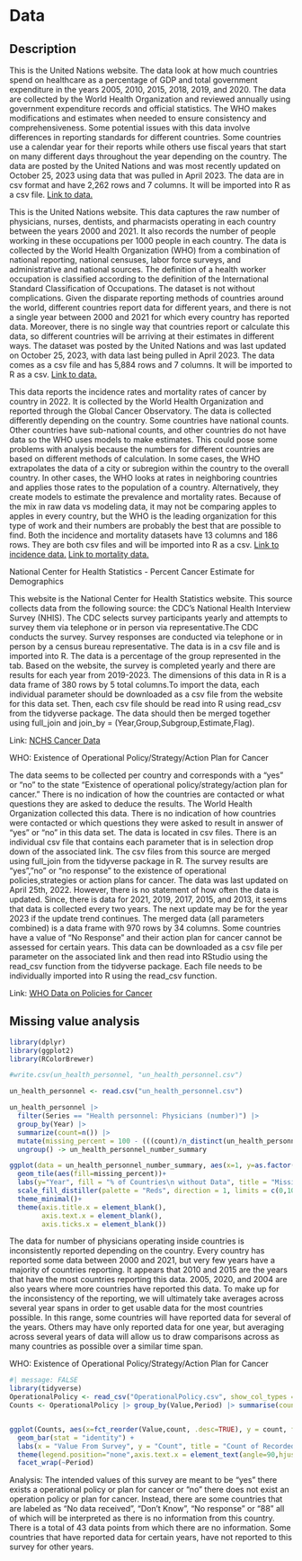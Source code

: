# Data

## Description
This is the United Nations website. The data look at how much countries spend on healthcare as a percentage of GDP and total government expenditure in the years 2005, 2010, 2015, 2018, 2019, and 2020. The data are collected by the World Health Organization and reviewed annually using government expenditure records and official statistics. The WHO makes modifications and estimates when needed to ensure consistency and comprehensiveness. Some potential issues with this data involve differences in reporting standards for different countries. Some countries use a calendar year for their reports while others use fiscal years that start on many different days throughout the year depending on the country. The data are posted by the United Nations and was most recently updated on October 25, 2023 using data that was pulled in April 2023. The data are in csv format and have 2,262 rows and 7 columns. It will be imported into R as a csv file. [Link to data.](http://data.un.org/_Docs/SYB/PDFs/SYB66_325_202310_Expenditure%20on%20health.pdf)

This is the United Nations website. This data captures the raw number of physicians, nurses, dentists, and pharmacists operating in each country between the years 2000 and 2021. It also records the number of people working in these occupations per 1000 people in each country. The data is collected by the World Health Organization (WHO) from a combination of national reporting, national censuses, labor force surveys, and administrative and national sources. The definition of a health worker occupation is classified according to the definition of the International Standard Classification of Occupations. The dataset is not without complications. Given the disparate reporting methods of countries around the world, different countries report data for different years, and there is not a single year between 2000 and 2021 for which every country has reported data. Moreover, there is no single way that countries report or calculate this data, so different countries will be arriving at their estimates in different ways. The dataset was posted by the United Nations and was last updated on October 25, 2023, with data last being pulled in April 2023. The data comes as a csv file and has 5,884 rows and 7 columns. It will be imported to R as a csv. [Link to data.](http://data.un.org/_Docs/SYB/PDFs/SYB66_154_202310_Health%20Personnel.pdf)

This data reports the incidence rates and mortality rates of cancer by country in 2022. It is collected by the World Health Organization and reported through the Global Cancer Observatory. The data is collected differently depending on the country. Some countries have national counts. Other countries have sub-national counts, and other countries do not have data so the WHO uses models to make estimates. This could pose some problems with analysis because the numbers for different countries are based on different methods of calculation. In some cases, the WHO extrapolates the data of a city or subregion within the country to the overall country. In other cases, the WHO looks at rates in neighboring countries and applies those rates to the population of a country. Alternatively, they create models to estimate the prevalence and mortality rates. Because of the mix in raw data vs modeling data, it may not be comparing apples to apples in every country, but the WHO is the leading organization for this type of work and their numbers are probably the best that are possible to find. Both the incidence and mortality datasets have 13 columns and 186 rows. They are both csv files and will be imported into R as a csv. [Link to incidence data.](https://gco.iarc.who.int/today/en/dataviz/tables?mode=population&populations=100_104_108_112_116_12_120_124_132_140_144_148_152_160_170_174_178_180_188_191_192_196_203_204_208_214_218_222_226_231_232_233_24_242_246_250_254_258_262_266_268_270_275_276_288_300_31_312_316_32_320_324_328_332_340_348_352_356_36_360_364_368_372_376_380_384_388_392_398_4_40_400_404_408_410_414_417_418_422_426_428_430_434_44_440_442_450_454_458_462_466_470_474_478_48_480_484_496_498_499_50_504_508_51_512_516_52_524_528_540_548_554_558_56_562_566_578_586_591_598_600_604_608_616_620_624_626_630_634_638_64_642_643_646_662_678_68_682_686_688_694_70_702_703_704_705_706_710_716_72_724_728_729_740_748_752_756_76_760_762_764_768_780_784_788_792_795_8_800_804_807_818_826_834_84_840_854_858_860_862_882_887_894_90_96&multiple_populations=1) [Link to mortality data.](https://gco.iarc.who.int/today/en/dataviz/tables?mode=population&populations=100_104_108_112_116_12_120_124_132_140_144_148_152_160_170_174_178_180_188_191_192_196_203_204_208_214_218_222_226_231_232_233_24_242_246_250_254_258_262_266_268_270_275_276_288_300_31_312_316_32_320_324_328_332_340_348_352_356_36_360_364_368_372_376_380_384_388_392_398_4_40_400_404_408_410_414_417_418_422_426_428_430_434_44_440_442_450_454_458_462_466_470_474_478_48_480_484_496_498_499_50_504_508_51_512_516_52_524_528_540_548_554_558_56_562_566_578_586_591_598_600_604_608_616_620_624_626_630_634_638_64_642_643_646_662_678_68_682_686_688_694_70_702_703_704_705_706_710_716_72_724_728_729_740_748_752_756_76_760_762_764_768_780_784_788_792_795_8_800_804_807_818_826_834_84_840_854_858_860_862_882_887_894_90_96&multiple_populations=1&types=1)

National Center for Health Statistics - Percent Cancer Estimate for Demographics

This website is the National Center for Health Statistics website. This source collects data from the following source: the CDC’s National Health Interview Survey (NHIS). The CDC selects survey participants yearly and attempts to survey them via telephone or in person via representative.The CDC conducts the survey. Survey responses are conducted via telephone or in person by a census bureau representative. The data is in a csv file and is imported into R. The data is a percentage of the group represented in the tab. Based on the website, the survey is completed yearly and there are results for each year from 2019-2023. The dimensions of this data in R is a data frame of 380 rows by 5 total columns.To import the data, each individual parameter should be downloaded as a csv file from the website for this data set. Then, each csv file should be read into R using read_csv from the tidyverse package. The data should then be merged together using full_join and join_by = (Year,Group,Subgroup,Estimate,Flag).

Link: [NCHS Cancer Data](https://nchsdata.cdc.gov/DQS/#nchs-home_any-type-of-cancer/-/employment-status/all-time-periods/2)


WHO: Existence of Operational Policy/Strategy/Action Plan for Cancer

The data seems to be collected per country and corresponds with a “yes” or “no” to the state “Existence of operational policy/strategy/action plan for cancer.” There is no indication of how the countries are contacted or what questions they are asked to deduce the results. The World Health Organization collected this data. There is no indication of how countries were contacted or which questions they were asked to result in answer of “yes” or “no” in this data set. The data is located in csv files. There is an individual csv file that contains each parameter that is in selection drop down of the associated link. The csv files from this source are merged using full_join from the tidyverse package in R. The survey results are “yes”,”no” or “no response” to the existence of operational policies,strategies or action plans for cancer. The data was last updated on April 25th, 2022. However, there is no statement of how often the data is updated. Since, there is data for 2021, 2019, 2017, 2015, and 2013, it seems that data is collected every two years. The next update may be for the year 2023 if the update trend continues. The merged data (all parameters combined) is a data frame with 970 rows by 34 columns. Some countries have a value of “No Response” and their action plan for cancer cannot be assessed for certain years. This data can be downloaded as a csv file per parameter on the associated link and then read into RStudio using the read_csv function from the tidyverse package. Each file needs to be individually imported into R using the read_csv function. 

Link: [WHO Data on Policies for Cancer](https://www.who.int/data/gho/data/indicators/indicator-details/GHO/existence-of-operational-policy-strategy-action-plan-for-cancer )


## Missing value analysis

```r
library(dplyr)
library(ggplot2)
library(RColorBrewer)

#write.csv(un_health_personnel, "un_health_personnel.csv")

un_health_personnel <- read.csv("un_health_personnel.csv")

un_health_personnel |> 
  filter(Series == "Health personnel: Physicians (number)") |> 
  group_by(Year) |> 
  summarize(count=n()) |>
  mutate(missing_percent = 100 - (((count)/n_distinct(un_health_personnel$Region.Country.Area))*100)) |> 
  ungroup() -> un_health_personnel_number_summary

ggplot(data = un_health_personnel_number_summary, aes(x=1, y=as.factor(Year)))+
  geom_tile(aes(fill=missing_percent))+
  labs(y="Year", fill = "% of Countries\n without Data", title = "Missing Physician Data by Year")+
  scale_fill_distiller(palette = "Reds", direction = 1, limits = c(0,100))+
  theme_minimal()+
  theme(axis.title.x = element_blank(),
        axis.text.x = element_blank(),
        axis.ticks.x = element_blank())
```
The data for number of physicians operating inside countries is inconsistently reported depending on the country. Every country has reported some data between 2000 and 2021, but very few years have a majority of countries reporting. It appears that 2010 and 2015 are the years that have the most countries reporting this data. 2005, 2020, and 2004 are also years where more countries have reported this data. To make up for the inconsistency of the reporting, we will ultimately take averages across several year spans in order to get usable data for the most countries possible. In this range, some countries will have reported data for several of the years. Others may have only reported data for one year, but averaging across several years of data will allow us to draw comparisons across as many countries as possible over a similar time span.

WHO: Existence of Operational Policy/Strategy/Action Plan for Cancer

```r
#| message: FALSE
library(tidyverse)
OperationalPolicy <- read_csv("OperationalPolicy.csv", show_col_types = FALSE)
Counts <- OperationalPolicy |> group_by(Value,Period) |> summarise(count = n()) |> mutate(Value =factor(Value))


ggplot(Counts, aes(x=fct_reorder(Value,count, .desc=TRUE), y = count, fill = "red")) + 
  geom_bar(stat = "identity") +
  labs(x = "Value From Survey", y = "Count", title = "Count of Recorded Responses")+
  theme(legend.position="none",axis.text.x = element_text(angle=90,hjust=1,size=8))+
  facet_wrap(~Period)
```
Analysis: The intended values of this survey are meant to be "yes" there exists a operational policy or plan for cancer or "no" there does not exist an operation policy or plan for cancer. Instead, there are some countries that are labeled as "No data received", "Don't Know", "No response" or "88" all of which will be interpreted as there is no information from this country. There is a total of 43 data points from which there are no information. Some countries that have reported data for certain years, have not reported to this survey for other years.